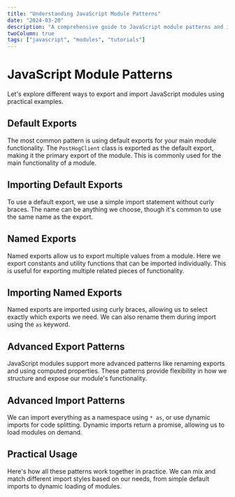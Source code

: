 ```yaml
---
title: "Understanding JavaScript Module Patterns"
date: "2024-03-20"
description: "A comprehensive guide to JavaScript module patterns and imports/exports"
twoColumn: true
tags: ["javascript", "modules", "tutorials"]
---
```


# JavaScript Module Patterns

Let's explore different ways to export and import JavaScript modules using practical examples.

## Default Exports
<CodeReference
  file="code-examples/two-column-demo/a.js"
  description="Default export of a PostHog client class"
  language="javascript"
  lines="1-8">

The most common pattern is using default exports for your main module functionality. The `PostHogClient` class is exported as the default export, making it the primary export of the module. This is commonly used for the main functionality of a module.
</CodeReference>

## Importing Default Exports

<CodeReference
  file="code-examples/two-column-demo/b.js"
  description="Importing the default export"
  language="javascript"
  lines="1-2">

To use a default export, we use a simple import statement without curly braces. The name can be anything we choose, though it's common to use the same name as the export.
</CodeReference>

<CodeReference
  file="code-examples/two-column-demo/a.js"
  description="Named exports for constants and functions"
  language="javascript"
  lines="10-19">
## Named Exports

Named exports allow us to export multiple values from a module. Here we export constants and utility functions that can be imported individually. This is useful for exporting multiple related pieces of functionality.
</CodeReference>

<CodeReference
  file="code-examples/two-column-demo/b.js"
  description="Importing named exports"
  language="javascript"
  lines="3-4">
## Importing Named Exports

Named exports are imported using curly braces, allowing us to select exactly which exports we need. We can also rename them during import using the `as` keyword.
</CodeReference>

<CodeReference
  file="code-examples/two-column-demo/a.js"
  description="Export with renaming and computed properties"
  language="javascript"
  lines="21-35">
## Advanced Export Patterns

JavaScript modules support more advanced patterns like renaming exports and using computed properties. These patterns provide flexibility in how we structure and expose our module's functionality.
</CodeReference>

<CodeReference
  file="code-examples/two-column-demo/b.js"
  description="Using namespace imports and dynamic imports"
  language="javascript"
  lines="6-8, 15-17">
## Advanced Import Patterns

We can import everything as a namespace using `* as`, or use dynamic imports for code splitting. Dynamic imports return a promise, allowing us to load modules on demand.
</CodeReference>

<CodeReference
  file="code-examples/two-column-demo/b.js"
  description="Putting it all together"
  language="javascript"
  lines="19-42">
## Practical Usage

Here's how all these patterns work together in practice. We can mix and match different import styles based on our needs, from simple default imports to dynamic loading of modules.
</CodeReference>
